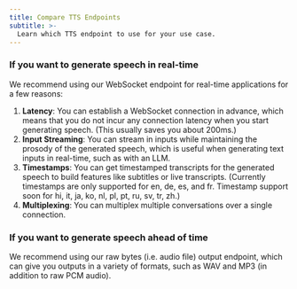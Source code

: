 ```yaml
---
title: Compare TTS Endpoints
subtitle: >-
  Learn which TTS endpoint to use for your use case.
---
```


### If you want to generate speech in real-time

We recommend using our WebSocket endpoint for real-time applications for a few reasons:

1. **Latency**: You can establish a WebSocket connection in advance, which means that you do not incur any connection latency when you start generating speech. (This usually saves you about 200ms.)
2. **Input Streaming**: You can stream in inputs while maintaining the prosody of the generated speech, which is useful when generating text inputs in real-time, such as with an LLM.
3. **Timestamps**: You can get timestamped transcripts for the generated speech to build features like subtitles or live transcripts. (Currently timestamps are only supported for en, de, es, and fr. Timestamp support soon for hi, it, ja, ko, nl, pl, pt, ru, sv, tr, zh.)
4. **Multiplexing**: You can multiplex multiple conversations over a single connection.

### If you want to generate speech ahead of time

We recommend using our raw bytes (i.e. audio file) output endpoint, which can give you outputs in a variety of formats, such as WAV and MP3 (in addition to raw PCM audio).
